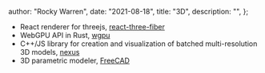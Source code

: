 
  author: "Rocky Warren",
  date: "2021-08-18",
  title: "3D",
  description: "",
};


- React renderer for threejs, [react-three-fiber](https://github.com/pmndrs/react-three-fiber)
- WebGPU API in Rust, [wgpu](https://github.com/gfx-rs/wgpu)
- C++/JS library for creation and visualization of batched multi-resolution 3D models, [nexus](https://github.com/cnr-isti-vclab/nexus)
- 3D parametric modeler, [FreeCAD](https://github.com/FreeCAD/FreeCAD)
